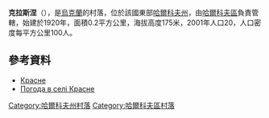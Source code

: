 {{coord|50|17|3|N|36|27|28|E|scale:100000_region:UA|display=title}}

'''克拉斯涅'''（{{lang-uk|Красне}}），是[[烏克蘭|烏克蘭]]的村落，位於該國東部[[哈爾科夫州|哈爾科夫州]]，由[[哈爾科夫區|哈爾科夫區]]負責管轄，始建於1920年，面積0.2平方公里，海拔高度175米，2001年人口20，人口密度每平方公里100人。

==參考資料==
*[http://w1.c1.rada.gov.ua/pls/z7502/A005?rdat1=09.01.2009&rf7571=34078 Красне]{{dead link|date=2017年11月 |bot=InternetArchiveBot |fix-attempted=yes }}
* [http://weather.in.ua/ua/har'kovskaja/12004 Погода в селі Красне]{{Wayback|url=http://weather.in.ua/ua/har%27kovskaja/12004 |date=20160323030344 }}

{{DEFAULTSORT:Красне}}
[[Category:哈爾科夫州村落|Category:哈爾科夫州村落]]
[[Category:哈爾科夫區村落|Category:哈爾科夫區村落]]


{{Kharkiv-geo-stub}}